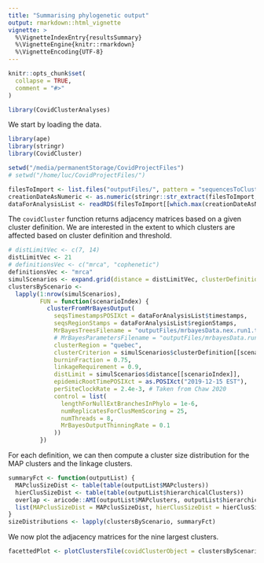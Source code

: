 ```yaml
---
title: "Summarising phylogenetic output"
output: rmarkdown::html_vignette
vignette: >
  %\VignetteIndexEntry{resultsSummary}
  %\VignetteEngine{knitr::rmarkdown}
  %\VignetteEncoding{UTF-8}
---
```


```r
knitr::opts_chunk$set(
  collapse = TRUE,
  comment = "#>"
)
```

```r
library(CovidClusterAnalyses)
```

We start by loading the data.
```r
library(ape)
library(stringr)
library(CovidCluster)

setwd("/media/permanentStorage/CovidProjectFiles")
# setwd("/home/luc/CovidProjectFiles/")

filesToImport <- list.files("outputFiles/", pattern = "sequencesToClusterFormattedForMrBayes", full.names = TRUE)
creationDateAsNumeric <- as.numeric(stringr::str_extract(filesToImport, "(?<=MrBayes_).+(?=\\.rds)"))
dataForAnalysisList <- readRDS(filesToImport[[which.max(creationDateAsNumeric)]])
```
The `covidCluster` function returns adjacency matrices based on a given cluster definition. We are interested in the extent to which clusters are affected based on cluster definition and threshold.
```r
# distLimitVec <- c(7, 14)
distLimitVec <- 21
# definitionsVec <- c("mrca", "cophenetic")
definitionsVec <- "mrca"
simulScenarios <- expand.grid(distance = distLimitVec, clusterDefinition = definitionsVec, stringsAsFactors = FALSE)
clustersByScenario <- 
  lapply(1:nrow(simulScenarios),
         FUN = function(scenarioIndex) {
           clusterFromMrBayesOutput(
             seqsTimestampsPOSIXct = dataForAnalysisList$timestamps, 
             seqsRegionStamps = dataForAnalysisList$regionStamps,
             MrBayesTreesFilename = "outputFiles/mrbayesData.nex.run1.t",
             # MrBayesParametersFilename = "outputFiles/mrbayesData.run1.p",
             clusterRegion = "quebec",
             clusterCriterion = simulScenarios$clusterDefinition[[scenarioIndex]],
             burninFraction = 0.75,
             linkageRequirement = 0.9,
             distLimit = simulScenarios$distance[[scenarioIndex]],
             epidemicRootTimePOSIXct = as.POSIXct("2019-12-15 EST"),
             perSiteClockRate = 2.4e-3, # Taken from Chaw 2020
             control = list(
               lengthForNullExtBranchesInPhylo = 1e-6,
               numReplicatesForClusMemScoring = 25,
               numThreads = 8,
               MrBayesOutputThinningRate = 0.1
             ))
         })
```
For each definition, we can then compute a cluster size distribution for the MAP clusters and the linkage clusters.
```r
summaryFct <- function(outputList) {
  MAPclusSizeDist <- table(table(outputList$MAPclusters))
  hierClusSizeDist <- table(table(outputList$hierarchicalClusters))
  overlap <- aricode::AMI(outputList$MAPclusters, outputList$hierarchicalClusters)
  list(MAPclusSizeDist = MAPclusSizeDist, hierClusSizeDist = hierClusSizeDist, overlap = overlap)
}
sizeDistributions <- lapply(clustersByScenario, summaryFct)
```
We now plot the adjacency matrices for the nine largest clusters.
```r
facettedPlot <- plotClustersTile(covidClusterObject = clustersByScenario[[1]], minClusSize = 15, textScaleFactor = 1, oneFilePerCluster = TRUE, numClusters = 16, outputFolder = "outputFiles/")
```



